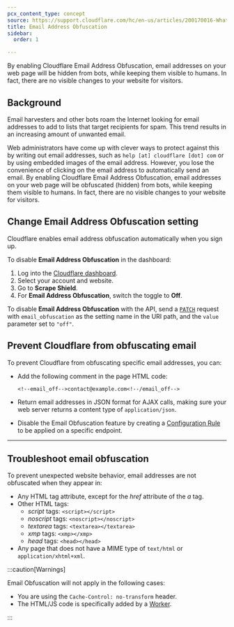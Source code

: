 ```yaml
---
pcx_content_type: concept
source: https://support.cloudflare.com/hc/en-us/articles/200170016-What-is-Email-Address-Obfuscation-
title: Email Address Obfuscation
sidebar:
  order: 1

---
```



By enabling Cloudflare Email Address Obfuscation, email addresses on your web page will be hidden from bots, while keeping them visible to humans. In fact, there are no visible changes to your website for visitors.

## Background

Email harvesters and other bots roam the Internet looking for email addresses to add to lists that target recipients for spam. This trend results in an increasing amount of unwanted email.

Web administrators have come up with clever ways to protect against this by writing out email addresses, such as `help [at] cloudflare [dot] com` or by using embedded images of the email address. However, you lose the convenience of clicking on the email address to automatically send an email. By enabling Cloudflare Email Address Obfuscation, email addresses on your web page will be obfuscated (hidden) from bots, while keeping them visible to humans. In fact, there are no visible changes to your website for visitors.

## Change Email Address Obfuscation setting

Cloudflare enables email address obfuscation automatically when you sign up.

<Tabs> <TabItem label="Dashboard">

To disable **Email Address Obfuscation** in the dashboard:

1. Log into the [Cloudflare dashboard](https://dash.cloudflare.com/login).
2. Select your account and website.
3. Go to **Scrape Shield**.
4. For **Email Address Obfuscation**, switch the toggle to **Off**.

</TabItem> <TabItem label="API">

To disable **Email Address Obfuscation** with the API, send a [`PATCH`](/api/operations/zone-settings-edit-single-setting) request with `email_obfuscation` as the setting name in the URI path, and the `value` parameter set to `"off"`.

</TabItem> </Tabs>

<Render file="configuration-rule-promotion" product="rules" />

## Prevent Cloudflare from obfuscating email

To prevent Cloudflare from obfuscating specific email addresses, you can:

* Add the following comment in the page HTML code: 

  ```
  <!--email_off-->contact@example.com<!--/email_off-->
  ```

* Return email addresses in JSON format for AJAX calls, making sure your web server returns a content type of `application/json`.

* Disable the Email Obfuscation feature by creating a [Configuration Rule](/rules/configuration-rules/) to be applied on a specific endpoint.

***

## Troubleshoot email obfuscation

To prevent unexpected website behavior, email addresses are not obfuscated when they appear in:

* Any HTML tag attribute, except for the *href* attribute of the *a* tag.
* Other HTML tags:
  * *script* tags: `<script></script>`
  * *noscript* tags: `<noscript></noscript>`
  * *textarea* tags: `<textarea></textarea>`
  * *xmp* tags: `<xmp></xmp>`
  * *head* tags: `<head></head>`
* Any page that does not have a MIME type of `text/html` or `application/xhtml+xml`.

:::caution[Warnings]


Email Obfuscation will not apply in the following cases:

* You are using the `Cache-Control: no-transform` header.
* The HTML/JS code is specifically added by a [Worker](/workers/).


:::
